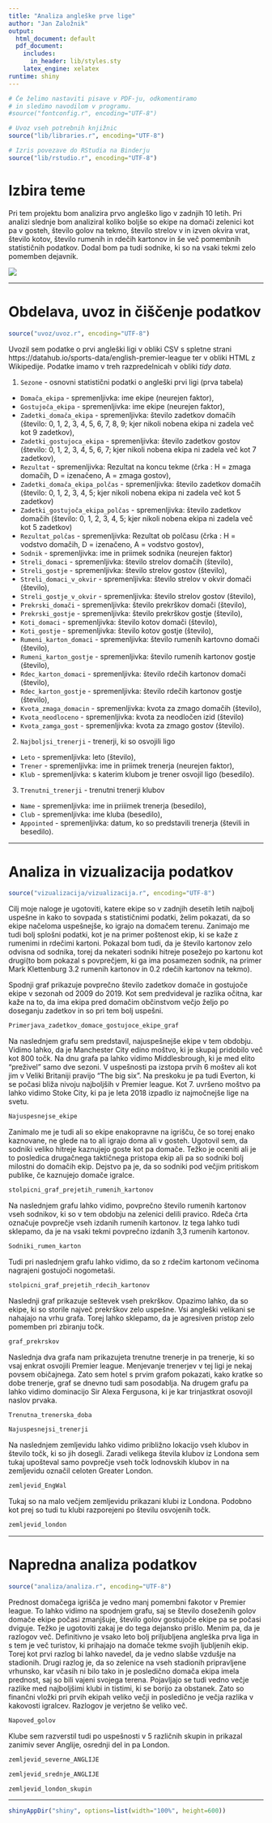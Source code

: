 ```yaml
---
title: "Analiza angleške prve lige"
author: "Jan Založnik"
output:
  html_document: default
  pdf_document:
    includes:
      in_header: lib/styles.sty
    latex_engine: xelatex
runtime: shiny
---
```


```r
# Če želimo nastaviti pisave v PDF-ju, odkomentiramo
# in sledimo navodilom v programu.
#source("fontconfig.r", encoding="UTF-8")

# Uvoz vseh potrebnih knjižnic
source("lib/libraries.r", encoding="UTF-8")
```

```r
# Izris povezave do RStudia na Binderju
source("lib/rstudio.r", encoding="UTF-8")
```

# Izbira teme

Pri tem projektu bom analizira prvo angleško ligo v zadnjih 10 letih. Pri analizi slednje bom analiziral koliko boljše so ekipe na domači zelenici kot pa v gosteh, število golov na tekmo, število strelov v in izven okvira vrat, število kotov, število rumenih in rdečih kartonov in še več pomembnih statističnih podatkov. Dodal bom pa tudi sodnike, ki so na vsaki tekmi zelo pomemben dejavnik.

![](slike/epl.png)

***

# Obdelava, uvoz in čiščenje podatkov

```r
source("uvoz/uvoz.r", encoding="UTF-8")
```

Uvozil sem podatke o prvi angleški ligi v obliki CSV s spletne strani https://datahub.io/sports-data/english-premier-league ter v obliki HTML z Wikipedije. Podatke imamo v treh razpredelnicah v obliki *tidy data*.

1. `Sezone` - osnovni statistični podatki o angleški prvi ligi (prva tabela)
  - `Domača_ekipa` - spremenljivka: ime ekipe (neurejen faktor),
  - `Gostujoča_ekipa` - spremenljivka: ime ekipe (neurejen faktor),
  - `Zadetki_domača_ekipa` - spremenljivka: število zadetkov domačih (število: 0, 1, 2, 3, 4, 5, 6, 7, 8, 9; kjer nikoli nobena ekipa ni zadela več kot 9 zadetkov),
  - `Zadetki_gostujoca_ekipa` - spremenljivka: število zadetkov gostov (število: 0, 1, 2, 3, 4, 5, 6, 7; kjer nikoli nobena ekipa ni zadela več kot 7 zadetkov),
  - `Rezultat` - spremenljivka: Rezultat na koncu tekme (črka : H = zmaga domačih, D = izenačeno, A = zmaga gostov),
  - `Zadetki_domača_ekipa_polčas` - spremenljivka: število zadetkov domačih (število: 0, 1, 2, 3, 4, 5; kjer nikoli nobena ekipa ni zadela več kot 5 zadetkov)
  - `Zadetki_gostujoča_ekipa_polčas` - spremenljivka: število zadetkov domačih (število: 0, 1, 2, 3, 4, 5; kjer nikoli nobena ekipa ni zadela več kot 5 zadetkov)
  - `Rezultat_polčas` - spremenljivka: Rezultat ob polčasu (črka : H = vodstvo domačih, D = izenačeno, A = vodstvo gostov),
  - `Sodnik` - spremenljivka: ime in priimek sodnika (neurejen faktor)
  - `Streli_domaci` - spremenljivka: število strelov domačih (število),
  - `Streli_gostje` - spremenljivka: število strelov gostov (število),
  - `Streli_domaci_v_okvir` - spremenljivka: število strelov v okvir domači (število),
  - `Streli_gostje_v_okvir` - spremenljivka: število strelov gostov (število),
  - `Prekrski_domači` - spremenljivka: število prekrškov domači (število),
  - `Prekrski_gostje` - spremenljivka: število prekrškov gostje (število),
  - `Koti_domaci` - spremenljivka: število kotov domači (število),
  - `Koti_gostje` - spremenljivka: število kotov gostje (število),
  - `Rumeni_karton_domaci` - spremenljivka: število rumenih kartovno domači (število),
  - `Rumeni_karton_gostje` - spremenljivka: število rumenih kartonov gostje (število),
  - `Rdec_karton_domaci` - spremenljivka: število rdečih kartonov domači (število),
  - `Rdec_karton_gostje` - spremenljivka: število rdečih kartonov gostje (število),
  - `Kvota_zmaga_domacin` - spremenljivka: kvota za zmago domačih (število),
  - `Kvota_neodloceno` - spremenljivka: kvota za neodločen izid (število)
  - `Kvota_zamga_gost` - spremenljivka: kvota za zmago gostov (število).
  

2. `Najboljsi_trenerji` - trenerji, ki so osvojili ligo
  - `Leto` - spremenljivka: leto (število),
  - `Trener` - spremenljivka: ime in priimek trenerja (neurejen faktor),
  - `Klub` - spremenljivka: s katerim klubom je trener osvojil ligo (besedilo).
  
3. `Trenutni_trenerji` - trenutni trenerji klubov
  - `Name` - spremenljivka: ime in priiimek trenerja (besedilo),
  - `Club` - spremenljivka: ime kluba (besedilo),
  - `Appointed` - spremenljivka: datum, ko so predstavili trenerja (števili in besedilo).





***

# Analiza in vizualizacija podatkov

```r
source("vizualizacija/vizualizacija.r", encoding="UTF-8")
```

Cilj moje naloge je ugotoviti, katere ekipe so v zadnjih desetih letih najbolj uspešne in kako to sovpada s statističnimi podatki, želim pokazati, da so ekipe načeloma uspešnejše, ko igrajo na domačem terenu. Zanimajo me tudi bolj splošni podatki, kot je na primer poštenost ekip, ki se kaže z rumenimi in rdečimi kartoni. Pokazal bom tudi, da je število kartonov zelo odvisna od sodnika, torej da nekateri sodniki hitreje posežejo po kartonu kot drugi(to bom pokazal s povprečjem, ki ga ima posamezen sodnik, na primer Mark Klettenburg 3.2 rumenih kartonov in 0.2 rdečih kartonov na tekmo).






Spodnji graf prikazuje povprečno število zadetkov domače in gostujoče ekipe v sezonah od 2009 do 2019. Kot sem predvideval je razlika očitna, kar kaže na to, da ima ekipa pred domačim občinstvom večjo željo po doseganju zadetkov in so pri tem bolj uspešni. 


```r
Primerjava_zadetkov_domace_gostujoce_ekipe_graf
```

Na naslednjem grafu sem predstavil, najuspešnejše ekipe v tem obdobju. Vidimo lahko, da je Manchester City edino moštvo, ki je skupaj pridobilo več kot 800 točk. Na dnu grafa pa lahko vidimo Middlesbrough, ki je med elito "preživel" samo dve sezoni. V uspešnosti pa izstopa prvih 6 moštev ali kot jim v Veliki Britaniji pravijo "The big six". Na preskoku je pa tudi Everton, ki se počasi bliža nivoju najboljših v Premier league. Kot 7. uvršeno moštvo pa lahko vidimo Stoke City, ki pa je leta 2018 izpadlo iz najmočnejše lige na svetu.


```r
Najuspesnejse_ekipe
```


Zanimalo me je tudi ali so ekipe enakopravne na igrišču, če so torej enako kaznovane, ne glede na to ali igrajo doma ali v gosteh. Ugotovil sem, da sodniki veliko hitreje kaznujejo goste kot pa domače. Težko je oceniti ali je to posledica drugačnega taktičnega pristopa ekip ali pa so sodniki bolj milostni do domačih ekip. Dejstvo pa je, da so sodniki pod večjim pritiskom publike, če kaznujejo domače igralce.


```r
stolpicni_graf_prejetih_rumenih_kartonov
```


Na naslednjem grafu lahko vidimo, povprečno število rumenih kartonov vseh sodnikov, ki so v tem obdobju na zelenici delili pravico. Rdeča črta označuje povprečje vseh izdanih rumenih kartonov. Iz tega lahko tudi sklepamo, da je na vsaki tekmi povprečno izdanih 3,3 rumenih kartonov.


```r
Sodniki_rumen_karton
```


Tudi pri naslednjem grafu lahko vidimo, da so z rdečim kartonom večinoma nagrajeni gostujoči nogometaši.

```r
stolpicni_graf_prejetih_rdecih_kartonov
```

Naslednji graf prikazuje seštevek vseh prekrškov. Opazimo lahko, da so ekipe, ki so storile največ prekrškov zelo uspešne. Vsi angleški velikani se nahajajo na vrhu grafa. Torej lahko sklepamo, da je agresiven pristop zelo pomemben pri zbiranju točk.


```r
graf_prekrskov
```

Naslednja dva grafa nam prikazujeta trenutne trenerje in pa trenerje, ki so vsaj enkrat osvojili Premier league. Menjevanje trenerjev v tej ligi je nekaj povsem običajnega. Zato sem hotel s prvim grafom pokazati, kako kratke so dobe trenerje, graf se dnevno tudi sam posodablja. Na drugem grafu pa lahko vidimo dominacijo Sir Alexa Fergusona, ki je kar trinjastkrat osovojil naslov prvaka. 


```r
Trenutna_trenerska_doba
```

```r
Najuspesnejsi_trenerji
```


Na naslednjem zemljevidu lahko vidimo približno lokacijo vseh klubov in število točk, ki so jih dosegli. Zaradi velikega števila klubov iz Londona sem tukaj upošteval samo povprečje vseh točk lodnovskih klubov in na zemljevidu označil celoten Greater London.

```r
zemljevid_EngWal
```


Tukaj so na malo večjem zemljevidu prikazani klubi iz Londona. Podobno kot prej so tudi tu klubi razporejeni po številu osvojenih točk.

```r
zemljevid_london
```


***

# Napredna analiza podatkov

```r
source("analiza/analiza.r", encoding="UTF-8")
```


Prednost domačega igrišča je vedno manj pomembni fakotor v Premier league. To lahko vidimo na spodnjem grafu, saj se število doseženih golov domače ekipe počasi zmanjšuje, število golov gostujoče ekipe pa se počasi dviguje. Težko je ugotoviti zakaj je do tega dejansko prišlo. Menim pa, da je razlogov več. Definitivno je vsako leto bolj priljubljena angleška prva liga in s tem je več turistov, ki prihajajo na domače tekme svojih ljubljenih ekip. Torej kot prvi razlog bi lahko navedel, da je vedno slabše vzdušje na stadionih. Drugi razlog je, da so zelenice na vseh stadionih pripravljene vrhunsko, kar včasih ni bilo tako in je posledično domača ekipa imela prednost, saj so bili vajeni svojega terena. Pojavljajo se tudi vedno večje razlike med najboljšimi klubi in tistimi, ki se borijo za obstanek. Zato so finančni vložki pri prvih ekipah veliko večji in posledično je večja razlika v kakovosti igralcev. Razlogov je verjetno še veliko več.

```r
Napoved_golov
```


Klube sem razverstil tudi po uspešnosti v 5 različnih skupin in prikazal zanimiv sever Anglije, osrednji del in pa London.



```r
zemljevid_severne_ANGLIJE
```


```r
zemljevid_srednje_ANGLIJE
```

```r
zemljevid_london_skupin
```

***

```r
shinyAppDir("shiny", options=list(width="100%", height=600))
```
